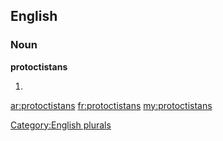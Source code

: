 ==English==

===Noun===
'''protoctistans'''

# {{plural of|[[protoctistan]]}}

[[Category:English plurals]]

[[ar:protoctistans]]
[[fr:protoctistans]]
[[my:protoctistans]]